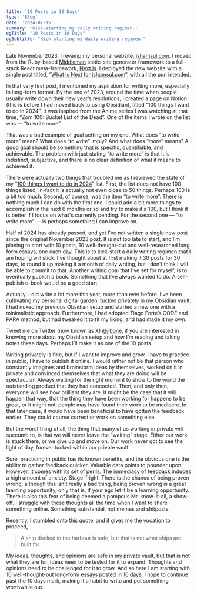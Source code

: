 ```yaml
---
title: '10 Posts in 10 Days'
type: 'Blog'
date: '2024-07-15'
summary: 'Kick-starting my daily writing regimen.'
ogTitle: "10 Posts in 10 Days"
ogSubtitle: "Kick-starting my daily writing regimen."
---
```


Late November 2023, I revamp my personal website, [jshamsul.com](https://jshamsul.com). I moved from the Ruby-based [Middleman](https://middlemanapp.com) static-site generator framework to a full-stack React meta-framework, [Next.js](https://nextjs.org). I deployed the new website with a single post titled, “[What is Next for jshamsul.com](https://jshamsul.com/blog/2023-11-07-what-is-next-for-jshamsul-com)”, with all the pun intended.

In that very first post, I mentioned my aspiration for writing more, especially in long-form format. By the end of 2023, around the time when people usually write down their new year’s resolutions, I created a page on Notion (this is before I had moved back to using Obsidian), titled “100 things I want to do in 2024”. It was inspired from the Anime series I was watching at that time, “Zom 100: Bucket List of the Dead”. One of the items I wrote on the list was — “to write more”.

That was a bad example of goal setting on my end. What does “to write more” mean? What does “to write” imply? And what does “more” means? A good goal should be something that is specific, quantifiable, and achievable. The problem with just stating “to write more” is that it is indistinct, subjective, and there is no clear definition of what it means to achieved it.

There were actually two things that troubled me as I reviewed the state of my “[100 things I want to do in 2024](https://x.com/jibone/status/1741437886455836709)” list. First, the list does not have 100 things listed, in-fact it is actually not even close to 50 things. Perhaps 100 is a bit too much. Second, of course, was the item “to write more”. There is nothing much I can do with the first one. I could add a bit more things to accomplish in the next 6 months or so and try to make it a 100, but I think it is better if I focus on what's currently pending. For the second one — “to write more” — is perhaps something I can improve on.

Half of 2024 has already passed, and yet I’ve not written a single new post since the original November 2023 post. It is not too late to start, and I’m planing to start with 10 posts, 10 well-thought-out and well-researched long form essays, one each day. This is to kick-start a daily writing regimen that I am hoping will stick. I’ve thought about at first making it 30 posts for 30 days, to round it up making it a month of daily writing, but I don’t think I will be able to commit to that. Another writing goal that I’ve set for myself, is to eventually publish a book. Something that I’ve always wanted to do. A self-publish e-book would be a good start.

Actually, I did write a bit more this year, more than ever before. I’ve been cultivating my personal digital garden, tucked privately in my Obsidian vault. I had nuked my previous Obsidian setup and started a new one with a minimalistic approach. Furthermore, I had adopted Tiago Forte’s CODE and PARA method, but had tweaked it to fit my liking, and had made it my own. 

Tweet me on Twitter (now known as X) [@jibone](https://x.com/jibone), if you are interested in knowing more about my Obsidian setup and how I’m reading and taking notes these days. Perhaps I’ll make it as one of the 10 posts.

Writing privately is fine, but if I want to improve and grow, I have to practice in public, I have to publish it online. I would rather not be that person who constantly imagines and brainstorm ideas by themselves, worked on it in private and convinced themselves that what they are doing will be spectacular. Always waiting for the right moment to show to the world the outstanding product that they had concocted. Then, and only then, everyone will see how brilliant they are. It might be the case that it will happen that way, that the thing they have been working for happens to be great, or it might not, people may have found their work to be mediocre. In that later case, it would have been beneficial to have gotten the feedback earlier. They could course correct or work on something else.

But the worst thing of all, the thing that many of us working in private will succumb to, is that we will never leave the “waiting” stage. Either our work is stuck there, or we give up and move on. Our work never got to see the light of day, forever tucked within our private vault.

Sure, practicing in public has its known benefits, and the obvious one is the ability to gather feedback quicker. Valuable data points to pounder upon. However, it comes with its set of perils. The immediacy of feedback induces a high amount of anxiety. Stage-fright. There is the chance of being proven wrong, although this isn’t really a bad thing, being proven wrong is a great learning opportunity, only that is, if your ego let it be a learning opportunity. There is also this fear of being deemed a pompous Mr. know-it-all, a show-off. I struggle with these thoughts all the time when I want to share something online. Something substantial, not memes and shitposts. 

Recently, I stumbled onto this quote, and it gives me the vocation to proceed, 

> A ship docked in the harbour is safe, but that is not what ships are built for.

My ideas, thoughts, and opinions are safe in my private vault, but that is not what they are for. Ideas need to be tested for it to expand. Thoughts and opinions need to be challenged for it to grow. And so here I am starting with 10 well-thought-out long-form essays posted in 10 days. I hope to continue past the 10 days mark, making it a habit to write and put something worthwhile out.
